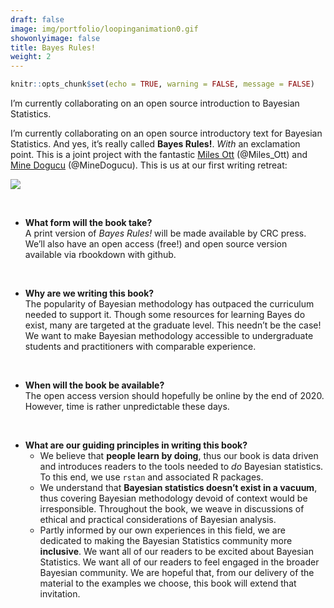 ```yaml
---
draft: false
image: img/portfolio/loopinganimation0.gif
showonlyimage: false
title: Bayes Rules!
weight: 2
---
```


```r
knitr::opts_chunk$set(echo = TRUE, warning = FALSE, message = FALSE)
```

I'm currently collaborating on an open source introduction to Bayesian Statistics.

<!--more-->


I'm currently collaborating on an open source introductory text for Bayesian Statistics.  And yes, it's really called **Bayes Rules!**.  *With* an exclamation point. This is a joint project with the fantastic [Miles Ott](https://milesott.com/) (@Miles_Ott) and [Mine Dogucu](https://mdogucu.ics.uci.edu/) (@MineDogucu).  This is us at our first writing retreat:

![](/portfolio/bayes_rules_files/bayes_band.jpeg)




\





- **What form will the book take?**    
    A print version of *Bayes Rules!* will be made available by CRC press.  We'll also have an open access (free!) and open source version available via rbookdown with github.


\




- **Why are we writing this book?**    
    The popularity of Bayesian methodology has outpaced the curriculum needed to support it. Though some resources for learning Bayes do exist, many are targeted at the graduate level. This needn't be the case!  We want to make Bayesian methodology accessible to undergraduate students and practitioners with comparable experience.
    
    
\



- **When will the book be available?**    
    The open access version should hopefully be online by the end of 2020.  However, time is rather unpredictable these days.




\


- **What are our guiding principles in writing this book?**    
    - We believe that **people learn by doing**, thus our book is data driven and introduces readers to the tools needed to *do* Bayesian statistics. To this end, we use `rstan` and associated R packages.
    - We understand that **Bayesian statistics doesn't exist in a vacuum**, thus covering Bayesian methodology devoid of context would be irresponsible. Throughout the book, we weave in discussions of ethical and practical considerations of Bayesian analysis.
    - Partly informed by our own experiences in this field, we are dedicated to making the Bayesian Statistics community more **inclusive**.  We want all of our readers to be excited about Bayesian Statistics.  We want all of our readers to feel engaged in the broader Bayesian community.  We are hopeful that, from our delivery of the material to the examples we choose, this book will extend that invitation.      

